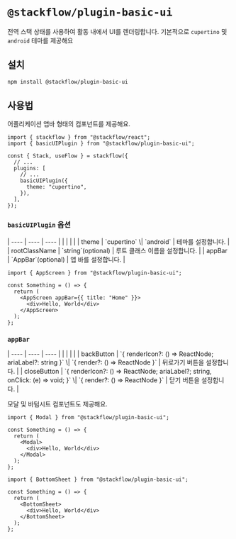 
# `@stackflow/plugin-basic-ui`

전역 스택 상태를 사용하여 활동 내에서 UI를 렌더링합니다. 기본적으로 `cupertino` 및 `android` 테마를 제공해요

## 설치

```bash npm2yarn copy
npm install @stackflow/plugin-basic-ui
```

## 사용법

어플리케이션 앱바 형태의 컴포넌트를 제공해요.
```tsx showLineNumbers filename="stackflow.ts" copy
import { stackflow } from "@stackflow/react";
import { basicUIPlugin } from "@stackflow/plugin-basic-ui";

const { Stack, useFlow } = stackflow({
  // ...
  plugins: [
    // ...
    basicUIPlugin({
      theme: "cupertino",
    }),
  ],
});
```
### `basicUIPlugin` 옵션
<APITabel>
| ---- | ---- | ---- |
|      |      |      | 
| theme | `cupertino` \| `android` | 테마를 설정합니다. |
| rootClassName | `string`(optional) | 루트 클래스 이름을 설정합니다. |
| appBar | `AppBar`(optional) | 앱 바를 설정합니다. |
</APITabel>

```tsx filename="AppScreen" copy
import { AppScreen } from "@stackflow/plugin-basic-ui";

const Something = () => {
  return (
    <AppScreen appBar={{ title: "Home" }}>
      <div>Hello, World</div>
    </AppScreen>
  );
};
```
### `appBar`
<APITabel>
| ---- | ---- | ---- |
|      |      |      | 
| backButton | `{ renderIcon?: () => ReactNode; ariaLabel?: string }` \| `{ render?: () => ReactNode }` | 뒤로가기 버튼을 설정합니다. |
| closeButton | `{ renderIcon?: () => ReactNode; ariaLabel?; string, onClick: (e) => void; }` \| `{ render?: () => ReactNode }` | 닫기 버튼을 설정합니다. |
</APITabel>

모달 및 바텀시트 컴포넌트도 제공해요.
```tsx filename="Modal" copy
import { Modal } from "@stackflow/plugin-basic-ui";

const Something = () => {
  return (
    <Modal>
      <div>Hello, World</div>
    </Modal>
  );
};
```

```tsx filename="BottomSheet" copy
import { BottomSheet } from "@stackflow/plugin-basic-ui";

const Something = () => {
  return (
    <BottomSheet>
      <div>Hello, World</div>
    </BottomSheet>
  );
};
```
